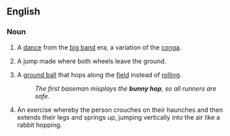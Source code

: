 {{also|bunny-hop}}
==English==

===Noun===
{{wikipedia|bunny_hop_(dance)|bunny hop}}
{{en-noun|head=[[bunny]] [[hop]]}}

# {{context|chiefly|US|idiomatic}} A [[dance]] from the [[big band]] era, a variation of the [[conga]].
# {{context|cycling}} A jump made where both wheels leave the ground.
# {{context|baseball}} A [[ground ball]] that hops along the [[field]] instead of [[rolling]].
#: ''The first baseman misplays the '''bunny hop''', so all runners are safe.''
# An exercise whereby the person crouches on their haunches and then extends their legs and springs up, jumping vertically into the air like a rabbit hopping.